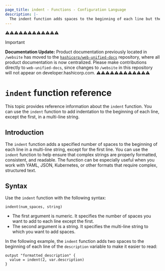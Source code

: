 ```yaml
---
page_title: indent - Functions - Configuration Language
description: |-
  The indent function adds spaces to the beginning of each line but the first in a multi-line string.
---
```


⚠️⚠️⚠️⚠️⚠️⚠️⚠️⚠️⚠️⚠️⚠️⚠️
> [!IMPORTANT]  
> **Documentation Update:** Product documentation previously located in `/website` has moved to the [`hashicorp/web-unified-docs`](https://github.com/hashicorp/web-unified-docs) repository, where all product documentation is now centralized. Please make contributions directly to `web-unified-docs`, since changes to `/website` in this repository will not appear on developer.hashicorp.com.
⚠️⚠️⚠️⚠️⚠️⚠️⚠️⚠️⚠️⚠️⚠️⚠️


# `indent` function reference

This topic provides reference information about the `indent` function.
You can use the `indent` function to add indentation to the beginning of each line, except the first, in a multi-line string.

## Introduction

The `indent` function adds a specified number of spaces to the beginning of each line in a multi-line string, except for the first line.
You can use the `indent` function to help ensure that complex strings are properly formatted, consistent, and readable.
The function can be especially useful when you work with YAML, JSON, Kubernetes, or other formats that require complex, structured text.

## Syntax

Use the `indent` function with the following syntax:

```hcl
indent(num_spaces, string)
```

- The first argument is numeric. It specifies the number of spaces you want to add to each line except the first.
- The second argument is a string. It specifies the multi-line string to which you want to add spaces.

In the following example, the `indent` function adds two spaces to the beginning of each line of the `description` variable to make it easier to read:

```hcl
output "formatted_description" {
  value = indent(2, var.description)
}
```
